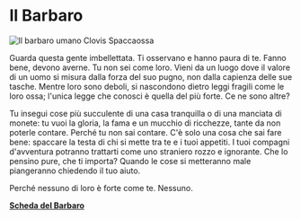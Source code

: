 # Il Barbaro

![Il barbaro umano Clovis Spaccaossa](/images/classi/classi-base/clovis-spaccaossa-barbaro.jpg)

Guarda questa gente imbellettata. Ti osservano e hanno paura di te. Fanno bene, devono averne. Tu non sei come loro. Vieni da un luogo dove il valore di un uomo si misura dalla forza del suo pugno, non dalla capienza delle sue tasche. Mentre loro sono deboli, si nascondono dietro leggi fragili come le loro ossa; l'unica legge che conosci è quella del più forte. Ce ne sono altre? 

Tu insegui cose più succulente di una casa tranquilla o di una manciata di monete: tu vuoi la gloria, la fama e un mucchio di ricchezze, tante da non poterle contare. Perché tu non sai contare. C'è solo una cosa che sai fare bene: spaccare la testa di chi si mette tra te e i tuoi appetiti. I tuoi compagni d'avventura potranno trattarti come uno straniero rozzo e ignorante. Che lo pensino pure, che ti importa? Quando le cose si metteranno male piangeranno chiedendo il tuo aiuto.

Perché nessuno di loro è forte come te. Nessuno.

**<a href="/assets/classi/classi-base/barbaro.pdf" target="_blank">Scheda del Barbaro</a>**
